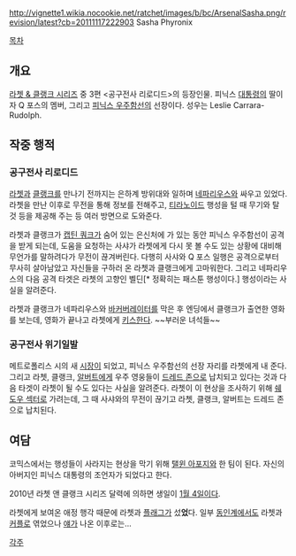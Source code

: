 http://vignette1.wikia.nocookie.net/ratchet/images/b/bc/ArsenalSasha.png/revision/latest?cb=20111117222903 
Sasha Phyronix

[[목차]]
== 개요 ==
[[라쳇 & 클랭크 시리즈]] 중 3편 <공구전사 리로디드>의 등장인물. 피닉스 [[대통령]]의 딸이자 Q 포스의 멤버, 그리고 [[피닉스 우주함선]]의 선장이다. 성우는 Leslie Carrara-Rudolph.

== 작중 행적 ==
=== 공구전사 리로디드 ===
[[라쳇]]과 [[클랭크]]를 만나기 전까지는 은하계 방위대와 일하며 [[네파리우스]]와 싸우고 있었다. 라쳇을 만난 이후로 무전을 통해 정보를 전해주고, [[티라노이드]] 행성을 털 때 무기와 탈 것 등을 제공해 주는 등 여러 방면으로 도와준다.

라쳇과 클랭크가 [[캡틴 쿼크]]가 숨어 있는 은신처에 가 있는 동안 피닉스 우주함선이 공격을 받게 되는데, 도움을 요청하는 사샤가 라쳇에게 다시 못 볼 수도 있는 상황에 대비해 무언가를 말하려다가 무전이 끊겨버린다. 다행히 사샤와 Q 포스 일행은 공격으로부터 무사히 살아남았고 자신들을 구하러 온 라쳇과 클랭크에게 고마워한다. 그리고 네파리우스의 다음 공격 타겟은 라쳇의 고향인 벨딘[* 정확히는 패스툰 행성이다.] 행성이라는 사실을 알려준다.

라쳇과 클랭크가 네파리우스와 [[바커버레이터]]를 막은 후 엔딩에서 클랭크가 출연한 영화를 보는데, 영화가 끝나고 라쳇에게 [[키스]]한다. ~~부러운 녀석들~~

=== 공구전사 위기일발 ===
메트로폴리스 시의 새 [[시장]]이 되었고, 피닉스 우주함선의 선장 자리를 라쳇에게 내 준다. 그리고 라쳇, 클랭크, [[알버트]]에게 우주 영웅들이 [[드레드 존]]으로 납치되고 있다는 것과 다음 타겟이 라쳇이 될 수도 있다는 사실을 알려준다. 라쳇이 이 현상을 조사하기 위해 [[쉐도우 섹터]]로 가려는데, 그 때 사샤와의 무전이 끊기고 라쳇, 클랭크, 알버트는 드레드 존으로 납치된다.

== 여담 ==
코믹스에서는 행성들이 사라지는 현상을 막기 위해 [[탤윈 아포지]]와 한 팀이 된다. 자신의 아버지인 피닉스 대통령의 조언자가 되었다고 한다.

2010년 라쳇 앤 클랭크 시리즈 달력에 의하면 생일이 [[1월 4일]]이다.

라쳇에게 보여온 애정 행각 때문에 라쳇과 [[플래그]]가 섰'''었'''다. 일부 [[동인]]계에서도 라쳇과 [[커플]]로 엮었으나 [[탤윈 아포지|얘]]가 나온 이후로는…

[[각주]]
